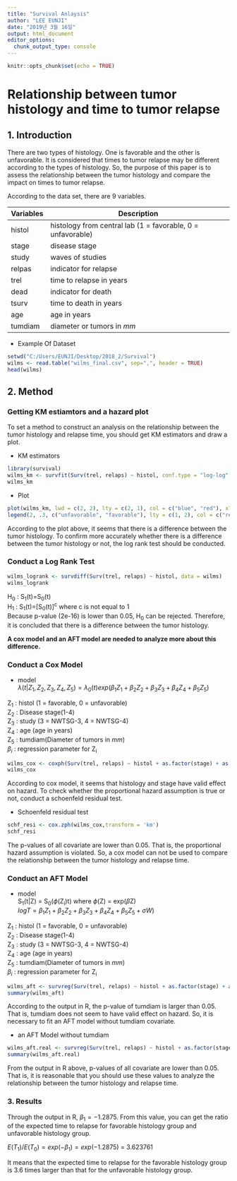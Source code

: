 ```yaml
---
title: "Survival Anlaysis"
author: "LEE EUNJI"
date: "2019년 3월 16일"
output: html_document
editor_options: 
  chunk_output_type: console
---
```


```r
knitr::opts_chunk$set(echo = TRUE)
```

# Relationship between tumor histology and time to tumor relapse  


## 1. Introduction  

 There are two types of histology. One is favorable and the other is unfavorable. It is considered that times to tumor relapse may be different according to the types of histology. So, the purpose of this paper is to assess the relationship between the tumor histology and compare the impact on times to tumor relapse.  
 
 According to the data set, there are 9 variables.  
 
| Variables | Description | 
| -------- | ------- | 
| histol | histology from central lab (1 = favorable, 0 = unfavorable)|
| stage  | disease stage |
| study  | waves of studies |
| relpas | indicator for relapse |
| trel   | time to relapse in years | 
| dead | indicator for death |
| tsurv | time to death in years |
| age | age in years |
| tumdiam | diameter or tumors in _mm_ |

* Example Of Dataset
```r
setwd("C:/Users/EUNJI/Desktop/2018_2/Survival")
wilms <- read.table("wilms_final.csv", sep=",", header = TRUE)
head(wilms)
```
  
    
      
## 2. Method  

### Getting KM estiamtors and a hazard plot  
  
  
 To set a method to construct an analysis on the relationship between the tumor histology and relapse time, you should get KM estimators and draw a plot.  

  - KM estimators
```r
library(survival)
wilms_km <- survfit(Surv(trel, relaps) ~ histol, conf.type = "log-log", data = wilms)
wilms_km
```

  - Plot
```r
plot(wilms_km, lwd = c(2, 2), lty = c(2, 1), col = c("blue", "red"), xlab = "Time (in years)",         ylab = "Survival Probablility", main = "Plot of K-M estimates for wlims data")
legend(2, .3, c("unfavorable", "favorable"), lty = c(1, 2), col = c("red", "blue"))
```
  
  
 According to the plot above, it seems that there is a difference between the tumor histology. To confirm more accurately whether there is a difference between the tumor histology or not, the log rank test should be conducted.  
 
### Conduct a Log Rank Test
  
  
```r
wilms_logrank <- survdiff(Surv(trel, relaps) ~ histol, data = wilms)
wilms_logrank
``` 
  
H~0~ : S~1~(t)=S~0~(t)  
H~1~ : S~1~(t)=[S~0~(t)]^c^   where c is not equal to 1  
Because p-value (2e-16) is lower than 0.05, H~0~ can be rejected. Therefore, it is concluded that there is a difference between the tumor histology.  

**A cox model and an AFT model are needed to analyze more about this difference.** 

### Conduct a Cox Model  
  
  - model  
$\lambda(t|Z_1, Z_2, Z_3, Z_4, Z_5) = \lambda_0 (t)exp(\beta_1 Z_1 + \beta_2 Z_2 + \beta_3 Z_3 + \beta_4 Z_4 + \beta_5 Z_5  )$  
  
  Z~1~	: histol (1 = favorable, 0 = unfavorable)  
	Z~2~  : Disease stage(1-4)    
	Z~3~  : study (3 = NWTSG-3, 4 = NWTSG-4)  
	Z~4~  : age (age in years)  
	Z~5~  : tumdiam(Diameter of tumors in _mm_)  
	$\beta_i$ : regression parameter for Z~i~  
	
``` r
wilms_cox <- coxph(Surv(trel, relaps) ~ histol + as.factor(stage) + as.factor(study) + age +                   tumdiam , data=wilms)
wilms_cox
```
  
  According to cox model, it seems that histology and stage have valid effect on hazard. To check whether the proportional hazard assumption is true or not, conduct a schoenfeld residual test.  
  
  - Schoenfeld residual test
``` r
schf_resi <- cox.zph(wilms_cox,transform = 'km')
schf_resi
```
  
  The p-values of all covariate are lower than 0.05. That is, the proportional hazard assumption is violated. So, a cox model can not be used to compare the relationship between the tumor histology and relapse time.  
  
### Conduct an AFT Model  
  
  - model  
  S~1~(t|Z) = S~0~($\phi$(Z~i~)t)  where $\phi$(Z) = exp($\beta$Z)  
  $logT = \beta_1 Z_1 + \beta_2 Z_2 + \beta_3 Z_3 + \beta_4 Z_4 + \beta_5 Z_5 +\sigma W )$  
  
  Z~1~	: histol (1 = favorable, 0 = unfavorable)  
	Z~2~  : Disease stage(1-4)    
	Z~3~  : study (3 = NWTSG-3, 4 = NWTSG-4)  
	Z~4~  : age (age in years)  
	Z~5~  : tumdiam(Diameter of tumors in _mm_)  
	$\beta_i$ : regression parameter for Z~i~  
	
``` r
wilms_aft <- survreg(Surv(trel, relaps) ~ histol + as.factor(stage) + as.factor(study) + age + tumdiam , dist = 'exponential', data = wilms)
summary(wilms_aft)
```
  
   According to the output in R, the p-value of tumdiam is larger than 0.05. That is, tumdiam does not seem to have valid effect on hazard. So, it is necessary to fit an AFT model without tumdiam covariate.  
   
  - an AFT Model without tumdiam  

```r
wilms_aft.real <- survreg(Surv(trel, relaps) ~ histol + as.factor(stage) + as.factor(study) + age , dist = 'exponential', data = wilms)
summary(wilms_aft.real)
```
  
 From the output in R above, p-values of all covariate are lower than 0.05. That is, it is reasonable that you should use these values to analyze the relationship between the tumor histology and relapse time.  
 
### 3. Results  

 Through the output in R, $\beta_1 =-1.2875$. From this value, you can get the ratio of the expected time to relapse for favorable histology group and unfavorable histology group.  
 
 $E(T_1)/E(T_0)=exp(-\beta_1)=exp(-1.2875)$ = 3.623761  

 It means that the expected time to relapse for the favorable histology group is 3.6 times larger than that for the unfavorable histology group. 


  
